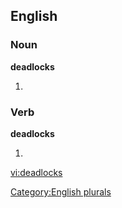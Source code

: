 
==English==

===Noun===
'''deadlocks'''

# {{plural of |[[deadlock]]}}

===Verb===
'''deadlocks'''

# {{third-person singular of|[[deadlock]]}}

[[Category:English plurals]]

[[vi:deadlocks]]